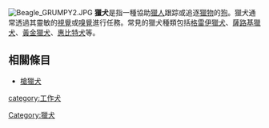 {{expand|time=2014-02-03T14:06:52+00:00}}
{{unreferenced|time=2014-02-03T14:06:52+00:00}}

{{otheruses|other=同名星座|獵犬座}}{{Distinguish|鬣狗}}[[File:Beagle_GRUMPY2.JPG|alt=]]
'''獵犬'''是指一種協助[[獵人|獵人]]跟踪或追逐[[獵物|獵物]]的[[狗|狗]]。獵犬通常透過其靈敏的[[視覺|視覺]]或[[嗅覺|嗅覺]]進行任務。常見的獵犬種類包括[[格雷伊獵犬|格雷伊獵犬]]、[[薩路基獵犬|薩路基獵犬]]、[[黃金獵犬|黃金獵犬]]、[[惠比特犬|惠比特犬]]等。

==相關條目==
*[[槍獵犬|槍獵犬]]
{{Domestic_dog}}
[[category:工作犬|category:工作犬]]
[[Category:獵犬|Category:獵犬]]